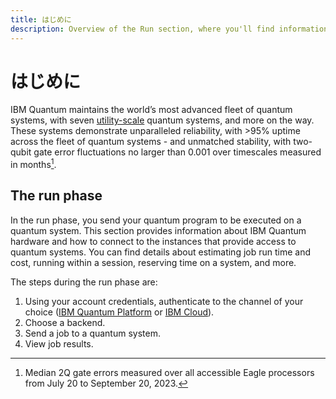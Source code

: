 ```yaml
---
title: はじめに
description: Overview of the Run section, where you'll find information on IBM Quantum systems and executing jobs on them
---
```


# はじめに

IBM Quantum maintains the world’s most advanced fleet of quantum systems, with seven [utility-scale](https://www.ibm.com/blog/announcement/new-ibm-quantum-systems-on-the-ibm-cloud/) quantum systems, and more on the way. These systems demonstrate unparalleled reliability, with >95% uptime across the fleet of quantum systems - and unmatched stability, with two-qubit gate error fluctuations no larger than 0.001 over timescales measured in months[^1].

## The run phase

In the run phase, you send your quantum program to be executed on a quantum system. This section provides information about IBM Quantum hardware and how to connect to the instances that provide access to quantum systems. You can find details about estimating job run time and cost, running within a session, reserving time on a system, and more. 

The steps during the run phase are:

1.  Using your account credentials, authenticate to the channel of your choice ([IBM Quantum Platform](../start/setup-channel#ibm-quantum-platform) or [IBM Cloud](../start/setup-channel#ibm-cloud)).
2.  Choose a backend.
3.  Send a job to a quantum system.
4.  View job results.

[^1]: Median 2Q gate errors measured over all accessible Eagle processors from July 20 to September 20, 2023.
